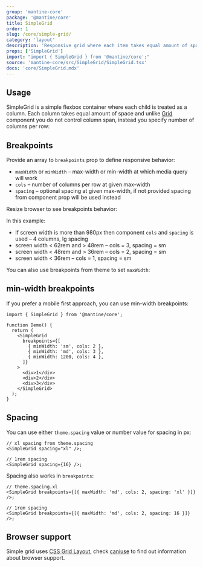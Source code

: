 ```yaml
---
group: 'mantine-core'
package: '@mantine/core'
title: SimpleGrid
order: 1
slug: /core/simple-grid/
category: 'layout'
description: 'Responsive grid where each item takes equal amount of space'
props: ['SimpleGrid']
import: "import { SimpleGrid } from '@mantine/core';"
source: 'mantine-core/src/SimpleGrid/SimpleGrid.tsx'
docs: 'core/SimpleGrid.mdx'
---
```



## Usage

SimpleGrid is a simple flexbox container where each child is treated as a column.
Each column takes equal amount of space and unlike [Grid](/core/grid/) component you do not control column span,
instead you specify number of columns per row:

<Demo data={SimpleGridDemos.configurator} />

## Breakpoints

Provide an array to `breakpoints` prop to define responsive behavior:

- `maxWidth` or `minWidth` – max-width or min-width at which media query will work
- `cols` – number of columns per row at given max-width
- `spacing` – optional spacing at given max-width, if not provided spacing from component prop will be used instead

Resize browser to see breakpoints behavior:

<Demo data={SimpleGridDemos.breakpoints} />

In this example:

- If screen width is more than 980px then component `cols` and `spacing` is used – 4 columns, lg spacing
- screen width < 62rem and > 48rem – cols = 3, spacing = sm
- screen width < 48rem and > 36rem – cols = 2, spacing = sm
- screen width < 36rem – cols = 1, spacing = sm

You can also use breakpoints from theme to set `maxWidth`:

<Demo data={SimpleGridDemos.themeBreakpoints} />

## min-width breakpoints

If you prefer a mobile first approach, you can use min-width breakpoints:

```tsx
import { SimpleGrid } from '@mantine/core';

function Demo() {
  return (
    <SimpleGrid
      breakpoints={[
        { minWidth: 'sm', cols: 2 },
        { minWidth: 'md', cols: 3 },
        { minWidth: 1200, cols: 4 },
      ]}
    >
      <div>1</div>
      <div>2</div>
      <div>3</div>
    </SimpleGrid>
  );
}
```

## Spacing

You can use either `theme.spacing` value or number value for spacing in px:

```tsx
// xl spacing from theme.spacing
<SimpleGrid spacing="xl" />;

// 1rem spacing
<SimpleGrid spacing={16} />;
```

Spacing also works in `breakpoints`:

```tsx
// theme.spacing.xl
<SimpleGrid breakpoints={[{ maxWidth: 'md', cols: 2, spacing: 'xl' }]} />;

// 1rem spacing
<SimpleGrid breakpoints={[{ maxWidth: 'md', cols: 2, spacing: 16 }]} />;
```

## Browser support

Simple grid uses [CSS Grid Layout](https://developer.mozilla.org/en-US/docs/Web/CSS/CSS_Grid_Layout),
check [caniuse](https://caniuse.com/css-grid) to find out information about browser support.
